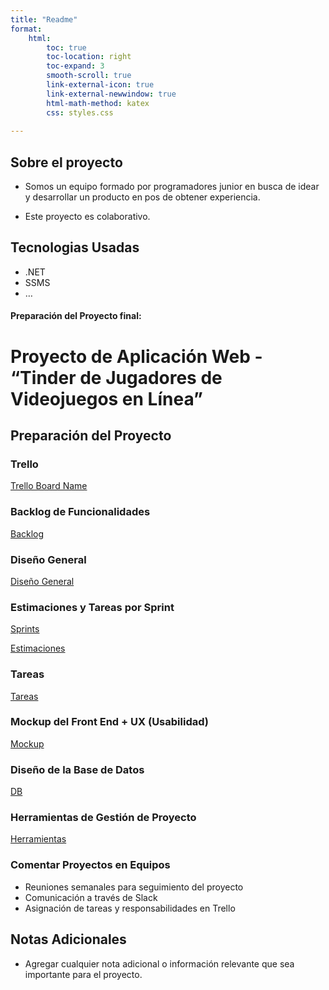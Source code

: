 ```yaml
---
title: "Readme"
format:
    html:
        toc: true
        toc-location: right
        toc-expand: 3
        smooth-scroll: true
        link-external-icon: true
        link-external-newwindow: true
        html-math-method: katex
        css: styles.css
     
---
```


## Sobre el proyecto

- Somos un equipo formado por programadores junior en busca de idear y desarrollar un producto en pos de obtener experiencia.

- Este proyecto es colaborativo.

## Tecnologias Usadas

- .NET
- SSMS
- ...

#### Preparación del Proyecto final:

# Proyecto de Aplicación Web - "Tinder de Jugadores de Videojuegos en Línea"

## Preparación del Proyecto

### Trello

[Trello Board Name](https://trello.com/b/pGG9d7ac/summoner-match)


### Backlog de Funcionalidades
[Backlog](./Apartados/ProductBacklog.qmd)


### Diseño General
[Diseño General](./Apartados/GeneralDesign.qmd)

### Estimaciones y Tareas por Sprint
[Sprints](./Apartados/Sprints.qmd)

[Estimaciones](./Apartados/Estimations.qmd)

### Tareas
[Tareas](./Apartados/ToDo.qmd)

### Mockup del Front End + UX (Usabilidad)
[Mockup](./Apartados/MockUp.qmd)

### Diseño de la Base de Datos
[DB](./Apartados/DB.qmd)

### Herramientas de Gestión de Proyecto
[Herramientas](./Apartados/Tools.qmd)

### Comentar Proyectos en Equipos
- Reuniones semanales para seguimiento del proyecto
- Comunicación a través de Slack
- Asignación de tareas y responsabilidades en Trello

## Notas Adicionales
- Agregar cualquier nota adicional o información relevante que sea importante para el proyecto.



